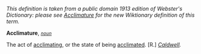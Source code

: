 ''This definition is taken from a public domain 1913 edition of Webster's Dictionary: please see [[Acclimature]] for the new Wiktionary definition of this term.''

'''Acclimature''', ''<code>[[noun (part of speech)|noun]]</code>''

The act of [[acclimating]], or the state of being [[acclimated]]. [R.] ''[[Caldwell (source)|Caldwell]].''